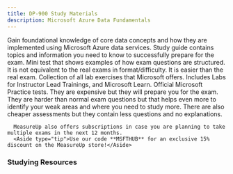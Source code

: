 ```yaml
---
title: DP-900 Study Materials
description: Microsoft Azure Data Fundamentals
---
```


<LinkCard title="Explore additional resources below!" href="#studying-resources" />

<Card title="Get Started" icon="star"> 
  <LinkCard title="Exam DP-900: Microsoft Azure Data Fundamentals" href="https://learn.microsoft.com/en-us/credentials/certifications/azure-data-fundamentals/?WT.mc_id=studentamb_165290" target="_blank"/>
      Gain foundational knowledge of core data concepts and how they are implemented using Microsoft Azure data services.
  <LinkCard title="DP-900 Study Guide" href="https://aka.ms/dp900-studyguide" target="_blank"/>
      Study guide contains topics and information you need to know to successfully prepare for the exam.
  <LinkCard title="Practice Assessment" href="https://learn.microsoft.com/en-us/credentials/certifications/azure-data-fundamentals/practice/assessment?assessment-type=practice&assessmentId=24&practice-assessment-type=certification&WT.mc_id=studentamb_165290" target="_blank"/>
      Mini test that shows examples of how exam questions are structured. It is not equivalent to the real exams in format/difficulty. It is easier than the real exam.
  <LinkCard title="Exam Labs" href="https://certs.msfthub.wiki/labs/azure/dp-900" target="_blank"/>
      Collection of all lab exercises that Microsoft offers. Includes Labs for Instructor Lead Trainings, and Microsoft Learn. 
</Card>

<Card title="MeasureUp Practice Tests" icon="open-book"> 
<CardGrid>
  <LinkCard title="MeasureUp Assessment" href="https://www.measureup.com/assessment-dp-900-microsoft-azure-data-fundamentals.html#u44" target="_blank"/>
  <LinkCard title="MeasureUp Practice Test" href="https://www.measureup.com/microsoft-practice-test-dp-900-microsoft-azure-data-fundamentals.html#u44" target="_blank"/>
</CardGrid>
      Official Microsoft Practice tests. They are expensive but they will prepare you for the exam. They are harder than normal exam questions but that helps 
      even more to identify your weak areas and where you need to study more. There are also cheaper assessments but they contain less questions and no explanations.

      MeasureUp also offers subscriptions in case you are planning to take multiple exams in the next 12 months. 
      <Aside type="tip">Use our code **MSFTHUB** for an exclusive 15% discount on the MeasureUp store!</Aside>
</Card>

### Studying Resources

<Tabs>

  <TabItem label="Text">
  <CardGrid>
    <LinkCard title="Microsoft Learn" href="https://learn.microsoft.com/en-us/certifications/exams/dp-900?WT.mc_id=studentamb_165290" target="_blank"/>
    <LinkCard title="Exam Ref Book" href="https://www.microsoftpressstore.com/store/exam-ref-dp-900-microsoft-azure-data-fundamentals-9780137252169" target="_blank"/>
  </CardGrid>
  </TabItem>

  <TabItem label="Videos">
  <CardGrid>
    <LinkCard title="On Demand Instructor-led Training Series" href="https://learn.microsoft.com/en-us/shows/on-demand-instructor-led-training-series/?terms=DP-900&WT.mc_id=studentamb_165290" target="_blank"/>
    <LinkCard title="A Guide To Cloud Course" href="https://www.youtube.com/watch?v=XbV0Di5ggvY&pp=ygUNZHAgOTAwIGNvdXJzZQ%3D%3D" target="_blank"/>
    <LinkCard title="John Savill Study Cram" href="https://www.youtube.com/watch?v=0gtpasITVnk&pp=ygUYZHAgOTAwIGNvdXJzZSBzdHVkeSBjcmFt" target="_blank"/>
    <LinkCard title="Microsoft Virtual Training Day - Data Fundamentals" href="https://events.microsoft.com/en-us/allevents/?language=English&clientTimeZone=1&search=Microsoft%20Azure%20Virtual%20Training%20Day:%20Data%20Fundamentals&WT.mc_id=studentamb_165290" target="_blank"/>
    <LinkCard title="Microsoft Enterprise Skills Initiative Intructor-led course" href="https://esi.microsoft.com/Search?q=DP-900&avail=Available&learningoption=Advanced+Role+Based" target="_blank"/>
  </CardGrid>
  </TabItem>

  <TabItem label="Paid">
  <CardGrid>
    <LinkCard title="Microsoft's Official Coursera Course" href="https://www.coursera.org/specializations/microsoft-azure-dp-900-data-fundamentals" target="_blank"/>
    <LinkCard title="Scott Duffy's Udemy Course" href="https://www.udemy.com/course/dp900-azure" target="_blank"/>
    <LinkCard title="CBT Nuggets" href="https://www.cbtnuggets.com/it-training/microsoft-azure/data-fundamentals" target="_blank"/>
  </CardGrid>
  </TabItem>

  <TabItem label="Tests">
  <CardGrid>
    <LinkCard title="Microsoft Learn Practice Assessment" href="https://learn.microsoft.com/en-us/credentials/certifications/azure-data-fundamentals/practice/assessment?assessment-type=practice&assessmentId=24&practice-assessment-type=certification&WT.mc_id=studentamb_165290" target="_blank"/>
    <LinkCard title="MeasureUp Assessment" href="https://www.measureup.com/assessment-dp-900-microsoft-azure-data-fundamentals.html#u44" target="_blank"/>
    <LinkCard title="MeasureUp Practice Tests" href="https://www.measureup.com/microsoft-practice-test-dp-900-microsoft-azure-data-fundamentals.html#u44" target="_blank"/>
  </CardGrid>
  </TabItem>

  <TabItem label="Misc">
  <CardGrid>
    <LinkCard title="Microsoft Azure Free Account" href="https://azure.microsoft.com/en-us/offers/ms-azr-0044p?WT.mc_id=studentamb_165290" target="_blank"/> 
  </CardGrid>
  </TabItem>
</Tabs>
